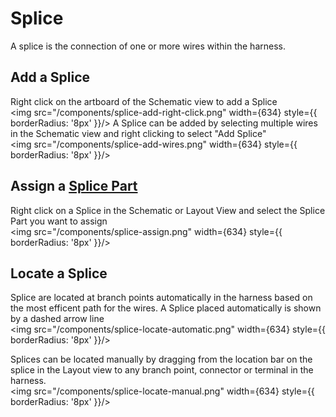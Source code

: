 # Splice
A splice is the connection of one or more wires within the harness.

## Add a Splice
Right click on the artboard of the Schematic view to add a Splice
<br />
<img src="/components/splice-add-right-click.png" width={634} style={{ borderRadius: '8px' }}/>
A Splice can be added by selecting multiple wires in the Schematic view and right clicking to select "Add Splice"
<br />
<img src="/components/splice-add-wires.png" width={634} style={{ borderRadius: '8px' }}/>

## Assign a [Splice Part](/parts/part-splice)
Right click on a Splice in the Schematic or Layout View and select the Splice Part you want to assign
<br />
<img src="/components/splice-assign.png" width={634} style={{ borderRadius: '8px' }}/>

## Locate a Splice
Splice are located at branch points automatically in the harness based on the most efficent path for the wires. A Splice placed automatically is shown by a dashed arrow line
<br />
<img src="/components/splice-locate-automatic.png" width={634} style={{ borderRadius: '8px' }}/>

Splices can be located manually by dragging from the location bar on the splice in the Layout view to any branch point, connector or terminal in the harness.
<br />
<img src="/components/splice-locate-manual.png" width={634} style={{ borderRadius: '8px' }}/>